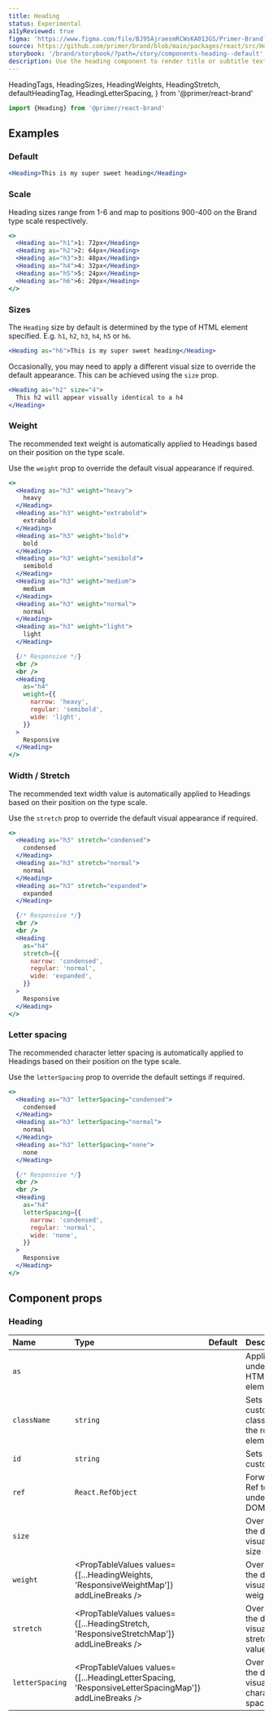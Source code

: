 ```yaml
---
title: Heading
status: Experimental
a11yReviewed: true
figma: 'https://www.figma.com/file/BJ95AjraesmRCWsKA013GS/Primer-Brand?node-id=354%3A8982'
source: https://github.com/primer/brand/blob/main/packages/react/src/Heading/Heading.tsx
storybook: '/brand/storybook/?path=/story/components-heading--default'
description: Use the heading component to render title or subtitle text.
---
```



  HeadingTags,
  HeadingSizes,
  HeadingWeights,
  HeadingStretch,
  defaultHeadingTag,
  HeadingLetterSpacing,
} from '@primer/react-brand'

```js
import {Heading} from '@primer/react-brand'
```

## Examples

### Default

```jsx live
<Heading>This is my super sweet heading</Heading>
```

### Scale

Heading sizes range from 1-6 and map to positions 900-400 on the Brand type scale respectively.

```jsx live
<>
  <Heading as="h1">1: 72px</Heading>
  <Heading as="h2">2: 64px</Heading>
  <Heading as="h3">3: 48px</Heading>
  <Heading as="h4">4: 32px</Heading>
  <Heading as="h5">5: 24px</Heading>
  <Heading as="h6">6: 20px</Heading>
</>
```

### Sizes

The `Heading` size by default is determined by the type of HTML element specified. E.g. `h1`, `h2`, `h3`, `h4`, `h5` or `h6`.

```jsx live
<Heading as="h6">This is my super sweet heading</Heading>
```

Occasionally, you may need to apply a different visual size to override the default appearance. This can be achieved using the `size` prop.

```jsx live
<Heading as="h2" size="4">
  This h2 will appear visually identical to a h4
</Heading>
```

### Weight

The recommended text weight is automatically applied to Headings based on their position on the type scale.

Use the `weight` prop to override the default visual appearance if required.

```jsx live
<>
  <Heading as="h3" weight="heavy">
    heavy
  </Heading>
  <Heading as="h3" weight="extrabold">
    extrabold
  </Heading>
  <Heading as="h3" weight="bold">
    bold
  </Heading>
  <Heading as="h3" weight="semibold">
    semibold
  </Heading>
  <Heading as="h3" weight="medium">
    medium
  </Heading>
  <Heading as="h3" weight="normal">
    normal
  </Heading>
  <Heading as="h3" weight="light">
    light
  </Heading>

  {/* Responsive */}
  <br />
  <br />
  <Heading
    as="h4"
    weight={{
      narrow: 'heavy',
      regular: 'semibold',
      wide: 'light',
    }}
  >
    Responsive
  </Heading>
</>
```

### Width / Stretch

The recommended text width value is automatically applied to Headings based on their position on the type scale.

Use the `stretch` prop to override the default visual appearance if required.

```jsx live
<>
  <Heading as="h3" stretch="condensed">
    condensed
  </Heading>
  <Heading as="h3" stretch="normal">
    normal
  </Heading>
  <Heading as="h3" stretch="expanded">
    expanded
  </Heading>

  {/* Responsive */}
  <br />
  <br />
  <Heading
    as="h4"
    stretch={{
      narrow: 'condensed',
      regular: 'normal',
      wide: 'expanded',
    }}
  >
    Responsive
  </Heading>
</>
```

### Letter spacing

The recommended character letter spacing is automatically applied to Headings based on their position on the type scale.

Use the `letterSpacing` prop to override the default settings if required.

```jsx live
<>
  <Heading as="h3" letterSpacing="condensed">
    condensed
  </Heading>
  <Heading as="h3" letterSpacing="normal">
    normal
  </Heading>
  <Heading as="h3" letterSpacing="none">
    none
  </Heading>

  {/* Responsive */}
  <br />
  <br />
  <Heading
    as="h4"
    letterSpacing={{
      narrow: 'condensed',
      regular: 'normal',
      wide: 'none',
    }}
  >
    Responsive
  </Heading>
</>
```

## Component props

### Heading

| Name            | Type                                                                                               |                     Default                      | Description                                    |
| :-------------- | :------------------------------------------------------------------------------------------------- | :----------------------------------------------: | :--------------------------------------------- |
| `as`            | <PropTableValues values={HeadingTags} addLineBreaks />                                             | <PropTableValues values={[defaultHeadingTag]} /> | Applies the underlying HTML element            |
| `className`     | `string`                                                                                           |                                                  | Sets a custom class on the root element        |
| `id`            | `string`                                                                                           |                                                  | Sets a custom id                               |
| `ref`           | `React.RefObject`                                                                                  |                                                  | Forward a Ref to the underlying DOM node       |
| `size`          | <PropTableValues values={HeadingSizes} addLineBreaks />                                            |                                                  | Override the default visual text size          |
| `weight`        | <PropTableValues values={[...HeadingWeights, 'ResponsiveWeightMap']} addLineBreaks />              |                                                  | Override the default visual text weight        |
| `stretch`       | <PropTableValues values={[...HeadingStretch, 'ResponsiveStretchMap']} addLineBreaks />             |                                                  | Override the default visual text stretch value |
| `letterSpacing` | <PropTableValues values={[...HeadingLetterSpacing, 'ResponsiveLetterSpacingMap']} addLineBreaks /> |                                                  | Override the default visual character spacing  |
